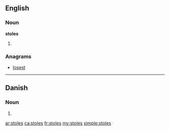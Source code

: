 ==English==

===Noun===
'''stoles'''

# {{plural of|[[stole]]}}

===Anagrams===
* [[losest#English|losest]]

----

==Danish==

===Noun===
{{infl|da|noun form|g=c}}

# {{form of|genitive plural indefinite|stol|lang=da}}

[[ar:stoles]]
[[ca:stoles]]
[[fr:stoles]]
[[my:stoles]]
[[simple:stoles]]